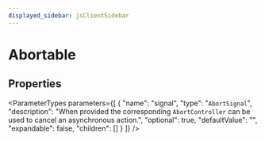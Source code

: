 ```yaml
---
displayed_sidebar: jsClientSidebar
---
```



# Abortable

## Properties

<ParameterTypes parameters={[
  {
    "name": "signal",
    "type": "`AbortSignal`",
    "description": "When provided the corresponding `AbortController` can be used to cancel an asynchronous action.",
    "optional": true,
    "defaultValue": "",
    "expandable": false,
    "children": []
  }
]} />
